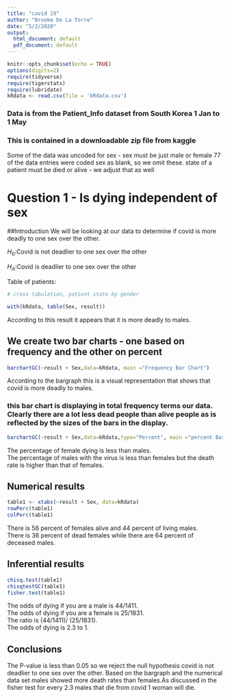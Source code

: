 ```yaml
---
title: "covid 19"
author: "Brooke De La Torre"
date: "5/2/2020"
output:
  html_document: default
  pdf_document: default
---
```


```r
knitr::opts_chunk$set(echo = TRUE)
options(digits=2)
require(tidyverse)
require(tigerstats)
require(lubridate)
kRdata <- read.csv(file = 'kRdata.csv')
```
### Data is from the Patient_Info dataset from South Korea 1 Jan to 1 May 
### This is contained in a downloadable zip file from kaggle

Some of the data was uncoded for sex - sex must be just male or female
77 of the data entries were coded sex  as blank, so we omit these.
state of a patient must be died or alive - we adjust that as well   
  
# Question 1 - Is dying independent of sex

##Introduction
We will be looking at our data to determine if covid is more deadly to one sex over the other. 

$H_0$:Covid is not deadlier to one sex over the other

$H_A$:Covid is deadlier to one sex over the other


Table of patients:
```r

# cross tabulation, patient state by gender

with(kRdata, table(Sex, result))

```

According to this result it appears that it is more deadly to males. 

## We create two bar charts - one based on frequency and the other on percent

```r
barchartGC(~result + Sex,data=kRdata, main ="Frequency Bar Chart")
```

According to the bargraph this is a visual representation that shows that covid is more deadly to males.
  
### this bar chart is displaying in total frequency terms our data.  Clearly there are a lot less dead people than alive people as is reflected by the sizes of the bars in the display.  

```r
barchartGC(~result + Sex,data=kRdata,type="Percent", main ="percent Bar Chart")
```

The percentage of female dying is less than males.    
The percentage of males with the virus is less than females but the death rate is higher than that of females.     



## Numerical results 
```r
table1 <- xtabs(~result + Sex, data=kRdata)
rowPerc(table1)
colPerc(table1)
```

There is 56 percent of females alive and 44 percent of living males.   
There is 36 percent of dead females while there are 64 percent of deceased males.    

## Inferential results 

```r
chisq.test(table1)
chisqtestGC(table1)
fisher.test(table1)
```
The odds of dying if you are a male is 44/1411.   
The odds of dying if you are a female is 25/1831.   
The ratio is (44/1411)/ (25/1831).    
The odds of dying is 2.3 to 1.   
   
## Conclusions
The P-value is less than 0.05 so we reject the null hypothesis covid is not deadlier to one sex over the other. Based on the bargraph and the numerical data set males showed more death rates than females.As discussed in the fisher test for every 2.3 males that die from covid 1 woman will die. 
